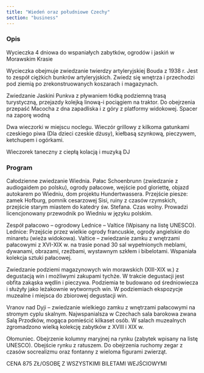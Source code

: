 ```yaml
---
title: "Wiedeń oraz południowe Czechy"
section: "business"
---
```


### Opis

Wycieczka 4 dniowa do wspaniałych zabytków, ogrodów i jaskiń w Morawskim Krasie

Wycieczka obejmuje zwiedzanie twierdzy artyleryjskiej Bouda z 1938 r. Jest to zespół ciężkich bunkrów artyleryjskich. Zwiedz się wnętrza i przechodzi pod ziemią po zrekonstruowanych koszarach i magazynach.

Zwiedzanie Jaskini Punkva z pływaniem łódką podziemną trasą turystyczną, przejazdy kolejką linową-i pociągiem na traktor. Do obejrzenia przepaść Macocha z dna zapadliska i z góry z platformy widokowej. Spacer na zaporę wodną

Dwa wieczorki w miejscu noclegu. Wieczór grillowy z kilkoma gatunkami czeskiego piwa (Dla dzieci czeskie dżusy), kiełbasą szynkową, pieczywem, ketchupem i ogórkami.

Wieczorek taneczny z ciepłą kolacją i muzyką DJ

### Program

Całodzienne zwiedzanie Wiednia. Pałac Schoenbrunn (zwiedzanie z audiogaidem po polsku), ogrody pałacowe, wejście pod gloriettę, objazd autokarem po Wiedniu, dom projektu Hundertwassera. Przejście piesze:  zamek Hofburg, pomnik cesarzowej Sisi, ruiny z czasów rzymskich, przejście starym miastem do katedry św. Stefana. Czas wolny. Prowadzi licencjonowany przewodnik po Wiedniu w języku polskim.

Zespół pałacowo – ogrodowy Lednice – Valtice (Wpisany na listę UNESCO). Lednice: Przejście przez wielkie ogrody francuskie, ogrody angielskie do minaretu (wieża widokowa). Valtice – zwiedzanie zamku z wnętrzami pałacowymi z XVI-XIX w. na trasie ponad 30 sal wypełnionych meblami, dywanami, obrazami, rzeźbami, wystawnym szkłem i bibelotami. Wspaniała kolekcja sztuki pałacowej.

Zwiedzanie podziemi magazynowych win morawskich (XIII-XIX w.) z degustacją win i możliwymi zakupami tychże. W trakcie degustacji jest obfita zakąska wędlin i pieczywa. Podziemia te budowano od średniowiecza i służyły jako leżakownie wytwornych win. W podziemiach ekspozycje muzealne i miejsca do zbiorowej degustacji win.

Vranov nad Dyji – zwiedzanie wielkiego zamku z wnętrzami pałacowymi na stromym cyplu skalnym. Najwspanialsza w Czechach sala barokowa zwana Salą Przodków, mogąca pomieścić kilkaset osób. W salach muzealnych zgromadzono wielką kolekcję zabytków  z XVIII i XIX w.

Ołomuniec. Obejrzenie kolumny maryjnej na rynku (zabytek wpisany na listę UNESCO). Obejście rynku z ratuszem. Do obejrzenia ruchomy zegar z czasów socrealizmu oraz fontanny z wieloma figurami zwierząt.

CENA 875 ZŁ/OSOBĘ Z WSZYSTKIMI BILETAMI WEJŚCIOWYMI

